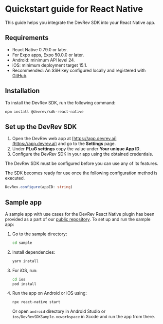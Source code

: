 # Quickstart guide for React Native

This guide helps you integrate the DevRev SDK into your React Native app.

## Requirements
- React Native 0.79.0 or later.
- For Expo apps, Expo 50.0.0 or later.
- Android: minimum API level 24.
- iOS: minimum deployment target 15.1.
- Recommended: An SSH key configured locally and registered with [GitHub](https://docs.github.com/en/github/authenticating-to-github/connecting-to-github-with-ssh).

## Installation

To install the DevRev SDK, run the following command:

```sh
npm install @devrev/sdk-react-native
```

## Set up the DevRev SDK

1. Open the DevRev web app at [https://app.devrev.ai](https://app.devrev.ai) and go to the **Settings** page.
2. Under **PLuG settings** copy the value under **Your unique App ID**.
3. Configure the DevRev SDK in your app using the obtained credentials.

<Callout intent="warning">
The DevRev SDK must be configured before you can use any of its features.
</Callout>

The SDK becomes ready for use once the following configuration method is executed.

```typescript
DevRev.configure(appID: string)
```

## Sample app
A sample app with use cases for the DevRev React Native plugin has been provided as a part of our [public repository](https://github.com/devrev/devrev-sdk-react-native). To set up and run the sample app:

1. Go to the sample directory:
    ```sh
    cd sample
    ```

2. Install dependencies:
    ```sh
    yarn install
    ```

3. For iOS, run:
    ```sh
    cd ios
    pod install
    ```

4. Run the app on Android or iOS using:
    ```sh
    npx react-native start
    ```
    Or open `android` directory in Android Studio or `ios/DevRevSDKSample.xcworkspace` in Xcode and run the app from there.
